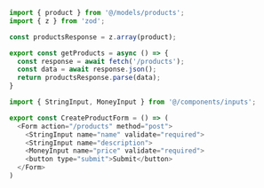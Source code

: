 <CodeWithTabs>

```js !!tabs getProducts.ts
import { product } from '@/models/products';
import { z } from 'zod';

const productsResponse = z.array(product);

export const getProducts = async () => {
  const response = await fetch('/products');
  const data = await response.json();
  return productsResponse.parse(data);
}
```

```js !!tabs CreateProductForm.ts
import { StringInput, MoneyInput } from '@/components/inputs';

export const CreateProductForm = () => (
  <Form action="/products" method="post">
    <StringInput name="name" validate="required">
    <StringInput name="description">
    <MoneyInput name="price" validate="required">
    <button type="submit">Submit</button>
  </Form>
)
```
</CodeWithTabs>